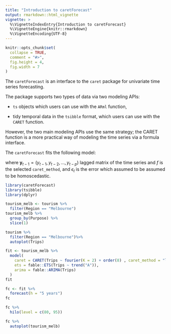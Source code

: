 ```yaml
---
title: "Introduction to caretForecast"
output: rmarkdown::html_vignette
vignette: >
  %\VignetteIndexEntry{Introduction to caretForecast}
  %\VignetteEngine{knitr::rmarkdown}
  %\VignetteEncoding{UTF-8}
---
```


```r
knitr::opts_chunk$set(
  collapse = TRUE,
  comment = "#>",
  fig.height = 4,
  fig.width = 7
)
```

The ```caretForecast``` is an interface to the ```caret``` package for univariate time series forecasting.

The package supports two types of data via two modeling APIs:

* ```ts``` objects which users can use with the ```ARml``` function,

* tidy temporal data in the ```tsibble``` format, which users can use with the ```CARET``` function.

However, the two main modeling APIs use the same strategy; the CARET function is a more practical way of modeling the time series via a formula interface.

The ```caretForecast``` fits the following model: 

\begin{equation}
y_t = f(\textbf{y}_{t-1}) + \epsilon_{t}
\end{equation}

where $\textbf{y}_{t-1} = (y_{t-1}, y_{t-2}, ..., y_{t-p})$ lagged matrix of the time series and $f$ is the selected ```caret_method```, and $\epsilon_{t}$ is the error which assumed to be assumed to be homoscedastic.


```r
library(caretForecast)
library(tsibble)
library(dplyr)
```

```r
tourism_melb <- tourism %>%
  filter(Region == "Melbourne")
tourism_melb %>%
  group_by(Purpose) %>%
  slice(1)
```


```r

tourism %>%
  filter(Region == "Melbourne")%>%
  autoplot(Trips)

```


```r

fit <- tourism_melb %>%
  model(
    caret = CARET(Trips ~ fourier(K = 2) + order(8) , caret_method = "lasso", verbose = FALSE),
    ets = fable::ETS(Trips ~ trend("A")),
    arima = fable::ARIMA(Trips)
  )
fit

```

```r
fc <- fit %>%
  forecast(h = "5 years")
fc
```


```r
fc %>%
  hilo(level = c(80, 95))
```


```r
fc %>%
  autoplot(tourism_melb)
```
